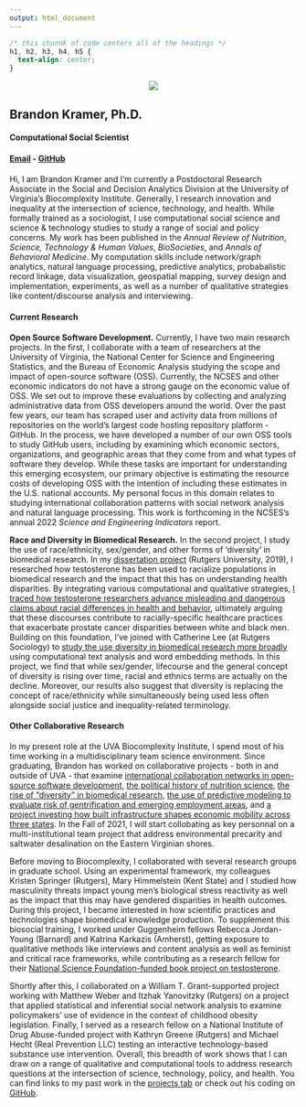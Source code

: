 ```yaml
---
output: html_document
---
```


```css
/* this chunnk of code centers all of the headings */
h1, h2, h3, h4, h5 {
  text-align: center;
}
```

<center>
![](/./home_files/blk-cropped.png)
</center>

## Brandon Kramer, Ph.D.

#### Computational Social Scientist

#### [Email](brandonleekramer@gmail.com) - [GitHub](https://github.com/brandonleekramer)

#### 

Hi, I am Brandon Kramer and I'm currently a Postdoctoral Research Associate in the Social and Decision Analytics Division at the University of Virginia's Biocomplexity Institute. Generally, I research innovation and inequality at the intersection of science, technology, and health. While formally trained as a sociologist, I use computational social science and science & technology studies to study a range of social and policy concerns. My work has been published in the *Annual Review of Nutrition*, *Science, Technology & Human Values*, *BioSocieties*, and *Annals of Behavioral Medicine*. My computation skills include network/graph analytics, natural language processing, predictive analytics, probabalistic record linkage, data visualization, geospatial mapping, survey design and implementation, experiments, as well as a number of qualitative strategies like content/discourse analysis and interviewing. 

#### Current Research  

**Open Source Software Development.** Currently, I have two main research projects. In the first, I collaborate with a team of researchers at the University of Virginia, the National Center for Science and Engineering Statistics, and the Bureau of Economic Analysis studying the scope and impact of open-source software (OSS). Currently, the NCSES and other economic indicators do not have a strong gauge on the economic value of OSS. We set out to improve these evaluations by collecting and analyzing administrative data from OSS developers around the world. Over the past few years, our team has scraped user and activity data from millions of repositories on the world's largest code hosting repository platform - GitHub. In the process, we have developed a number of our own OSS tools to study GitHub users, including by examining which economic sectors, organizations, and geographic areas that they come from and what types of software they develop. While these tasks are important for understanding this emerging ecosystem, our primary objective is estimating the resource costs of developing OSS with the intention of including these estimates in the U.S. national accounts. My personal focus in this domain relates to studying international collaboration patterns with social network analysis and natural language processing. This work is forthcoming in the NCSES's annual 2022 *Science and Engineering Indicators* report.

**Race and Diversity in Biomedical Research.** In the second project, I study the use of race/ethnicity, sex/gender, and other forms of 'diversity' in biomedical research. In my [dissertation project](/projects/dissertation) (Rutgers University, 2019), I researched how testosterone has been used to racialize populations in biomedical research and the impact that this has on understanding health disparities. By integrating various computational and qualitative strategies, [I traced how testosterone researchers advance misleading and dangerous claims about racial differences in health and behavior](https://link.springer.com/article/10.1057/s41292-020-00200-w), ultimately arguing that these discourses contribute to racially-specific healthcare practices that exacerbate prostate cancer disparities between white and black men. Building on this foundation, I've joined with Catherine Lee (at Rutgers Sociology) to [study the use diversity in biomedical research more broadly](https://growthofdiversity.netlify.app/) using computational text analysis and word embedding methods. In this project, we find that while sex/gender, lifecourse and the general concept of diversity is rising over time, racial and ethnics terms are actually on the decline. Moreover, our results also suggest that diversity is replacing the concept of race/ethnicity while simultaneously being used less often alongside social justice and inequality-related terminology. 

#### Other Collaborative Research 

In my present role at the UVA Biocomplexity Institute, I spend most of his time working in a multidisciplinary team science environment. Since graduating, Brandon has worked on collaborative projects - both in and outside of UVA - that examine [international collaboration networks in open-source software development](/projects/oss/), [the political history of nutrition science](/projects/impacts-and-echoes/), [the rise of "diversity" in biomedical research](/projects/diversity/), [the use of predictive modeling to evaluate risk of gentrification and emerging employment areas](/projects/gentrification/), and [a project investing how built infrastructure shapes economic mobility across three states](https://dspgtools.shinyapps.io/EM-Data-Infrastructure/). In the Fall of 2021, I will start collobating as key personnal on a multi-institutional team project that address environmental precarity and saltwater desalination on the Eastern Virginian shores. 

Before moving to Biocomplexity, I collaborated with several research groups in graduate school. Using an experimental framework, my colleagues Kristen Springer (Rutgers), Mary Himmelstein (Kent State) and I studied how masculinity threats impact young men's biological stress reactivity as well as the impact that this may have gendered disparities in health outcomes. During this project, I became interested in how scientific practices and technologies shape biomedical knowledge production. To supplement this biosocial training, I worked under Guggenheim fellows Rebecca Jordan-Young (Barnard) and Katrina Karkazis (Amherst), getting exposure to qualitative methods like interviews and content analysis as well as feminist and critical race frameworks, while contributing as a research fellow for their [National Science Foundation-funded book project on testosterone](https://www.amazon.com/Testosterone-Unauthorized-Biography-Rebecca-Jordan-Young/dp/067472532). 

Shortly after this, I collaborated on a William T. Grant-supported project working with Matthew Weber and Itzhak Yanovitzky (Rutgers) on a project that applied statistical and inferential social network analysis to examine policymakers’ use of evidence in the context of childhood obesity legislation. Finally, I served as a research fellow on a National Institute of Drug Abuse-funded project with Kathryn Greene (Rutgers) and Michael Hecht (Real Prevention LLC) testing an interactive technology-based substance use intervention. Overall, this breadth of work shows that I can draw on a range of qualitative and computational tools to address research questions at the intersection of science, technology, policy, and health. You can find links to my past work in the [projects tab](/projects) or check out his coding on [GitHub](https://github.com/brandonleekramer).





